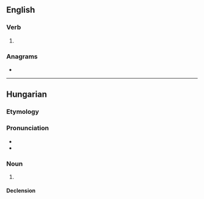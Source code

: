 ==English==

===Verb===
{{head|en|verb form}}

# {{en-past of|partner}}

===Anagrams===
* {{anagrams|en|a=adeenprrt|Terpander}}

----

==Hungarian==

===Etymology===
{{affix|hu|partner|-ed|nocat=y}}

===Pronunciation===
* {{hu-IPA}}
* {{hyphenation|part|ne|red|lang=hu}}

===Noun===
{{head|hu|noun form}}

# {{hu-inflection of|partner|2s|pos}}

====Declension====
{{hu-infl-nom|partnerede|e|n=sg|esm_sg=1}}
